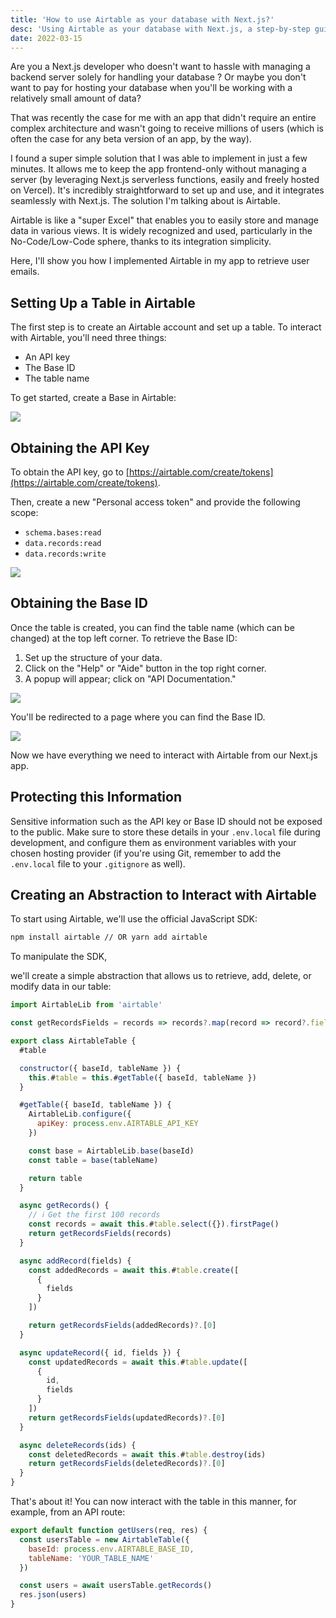 ```yaml
---
title: 'How to use Airtable as your database with Next.js?'
desc: 'Using Airtable as your database with Next.js, a step-by-step guide'
date: 2022-03-15
---
```


Are you a Next.js developer who doesn't want to hassle with managing a backend server solely for handling your database ? Or maybe you don't want to pay for hosting your database when you'll be working with a relatively small amount of data?

That was recently the case for me with an app that didn't require an entire complex architecture and wasn't going to receive millions of users (which is often the case for any beta version of an app, by the way).

I found a super simple solution that I was able to implement in just a few minutes. It allows me to keep the app frontend-only without managing a server (by leveraging Next.js serverless functions, easily and freely hosted on Vercel). It's incredibly straightforward to set up and use, and it integrates seamlessly with Next.js. The solution I'm talking about is Airtable.

Airtable is like a "super Excel" that enables you to easily store and manage data in various views. It is widely recognized and used, particularly in the No-Code/Low-Code sphere, thanks to its integration simplicity.

Here, I'll show you how I implemented Airtable in my app to retrieve user emails.

## Setting Up a Table in Airtable

The first step is to create an Airtable account and set up a table.
To interact with Airtable, you'll need three things:

- An API key
- The Base ID
- The table name

To get started, create a Base in Airtable:

<Image
  src="/assets/articles/airtable-db-in-next/create-base.png"
  layout="fill"
/>

## Obtaining the API Key

To obtain the API key, go to [https://airtable.com/create/tokens](https://airtable.com/create/tokens).

Then, create a new "Personal access token" and provide the following scope:

- `schema.bases:read`
- `data.records:read`
- `data.records:write`

<Image
  src="/assets/articles/airtable-db-in-next/create-token.png"
  layout="fill"
/>

## Obtaining the Base ID

Once the table is created, you can find the table name (which can be changed) at the top left corner. To retrieve the Base ID:

1. Set up the structure of your data.
2. Click on the "Help" or "Aide" button in the top right corner.
3. A popup will appear; click on "API Documentation."

<Image
  src="/assets/articles/airtable-db-in-next/go-to-api-doc.png"
  layout="fill"
/>

You'll be redirected to a page where you can find the Base ID.

<Image
  src="/assets/articles/airtable-db-in-next/get-base-id-from-doc.png"
  layout="fill"
/>

Now we have everything we need to interact with Airtable from our Next.js app.

## Protecting this Information

Sensitive information such as the API key or Base ID should not be exposed to the public. Make sure to store these details in your `.env.local` file during development, and configure them as environment variables with your chosen hosting provider (if you're using Git, remember to add the `.env.local` file to your `.gitignore` as well).

## Creating an Abstraction to Interact with Airtable

To start using Airtable, we'll use the official JavaScript SDK:

```bash
npm install airtable // OR yarn add airtable
```

To manipulate the SDK,

we'll create a simple abstraction that allows us to retrieve, add, delete, or modify data in our table:

```jsx
import AirtableLib from 'airtable'

const getRecordsFields = records => records?.map(record => record?.fields)

export class AirtableTable {
  #table

  constructor({ baseId, tableName }) {
    this.#table = this.#getTable({ baseId, tableName })
  }

  #getTable({ baseId, tableName }) {
    AirtableLib.configure({
      apiKey: process.env.AIRTABLE_API_KEY
    })

    const base = AirtableLib.base(baseId)
    const table = base(tableName)

    return table
  }

  async getRecords() {
    // ℹ️ Get the first 100 records
    const records = await this.#table.select({}).firstPage()
    return getRecordsFields(records)
  }

  async addRecord(fields) {
    const addedRecords = await this.#table.create([
      {
        fields
      }
    ])

    return getRecordsFields(addedRecords)?.[0]
  }

  async updateRecord({ id, fields }) {
    const updatedRecords = await this.#table.update([
      {
        id,
        fields
      }
    ])
    return getRecordsFields(updatedRecords)?.[0]
  }

  async deleteRecords(ids) {
    const deletedRecords = await this.#table.destroy(ids)
    return getRecordsFields(deletedRecords)?.[0]
  }
}
```

That's about it! You can now interact with the table in this manner, for example, from an API route:

```jsx
export default function getUsers(req, res) {
  const usersTable = new AirtableTable({
    baseId: process.env.AIRTABLE_BASE_ID,
    tableName: 'YOUR_TABLE_NAME'
  })

  const users = await usersTable.getRecords()
  res.json(users)
}
```
